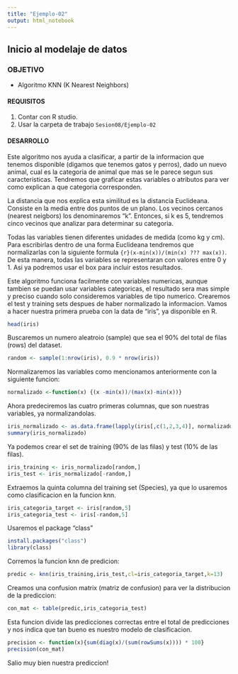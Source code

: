 ```yaml
---
title: "Ejemplo-02"
output: html_notebook
---
```

## Inicio al modelaje de datos  

### OBJETIVO
- Algoritmo KNN (K Nearest Neighbors)

#### REQUISITOS
1. Contar con R studio.
1. Usar la carpeta de trabajo `Sesion08/Ejemplo-02`

#### DESARROLLO

Este algoritmo nos ayuda a clasificar, a partir de la informacion que tenemos disponible (digamos que tenemos gatos y perros), dado un nuevo animal, cual es la categoria de animal que mas se le parece segun sus caracteristicas. Tendremos que graficar estas variables o atributos para ver como explican a que categoria corresponden. 

La distancia que nos explica esta similitud es la distancia Euclideana. Consiste en la media entre dos puntos de un plano. 
Los vecinos cercanos (nearest neigbors) los denominaremos "k". Entonces, si k es 5, tendremos cinco vecinos que analizar para determinar su categoria. 

Todas las variables tienen diferentes unidades de medida (como kg y cm). Para escribirlas dentro de una forma Euclideana tendremos que normalizarlas con la siguiente formula ```{r}(x-min(x))/(min(x) ??? max(x))```. De esta manera, todas las variables se representaran con valores entre 0 y 1. Asi ya podremos usar el box para incluir estos resultados. 

Este algoritmo funciona facilmente con variables numericas, aunque tambien se puedan usar variables categoricas, el resultado sera mas simple y preciso cuando solo consideremos variables de tipo numerico. 
Crearemos el test y training sets despues de haber normalizado la informacion. 
Vamos a hacer nuestra primera prueba con la data de "iris", ya disponible en R. 
```r
head(iris) 
```
Buscaremos un numero aleatroio (sample) que sea el 90% del total de filas (rows) del dataset. 
```r
random <- sample(1:nrow(iris), 0.9 * nrow(iris)) 
```
Normalizaremos las variables como mencionamos anteriormente con la siguiente funcion: 
```r
normalizado <-function(x) {(x -min(x))/(max(x)-min(x))}
```
Ahora predeciremos las cuatro primeras columnas, que son nuestras variables, ya normalizandolas. 
```r
iris_normalizado <- as.data.frame(lapply(iris[,c(1,2,3,4)], normalizado))
summary(iris_normalizado)
```
Ya podemos crear el set de training (90% de las filas) y test (10% de las filas). 
```r
iris_training <- iris_normalizado[random,] 
iris_test <- iris_normalizado[-random,] 
```
Extraemos la quinta columna del training set (Species), ya que lo usaremos como clasificacion en la funcion knn. 
```r
iris_categoria_target <- iris[random,5]
iris_categoria_test <- iris[-random,5]
```

Usaremos el package "class" 
```r
install.packages("class")
library(class)
```

Corremos la funcion knn de predicion: 
```r
predic <- knn(iris_training,iris_test,cl=iris_categoria_target,k=13)
```

Creamos una confusion matrix (matriz de confusion) para ver la distribucion de la prediccion: 
```r
con_mat <- table(predic,iris_categoria_test)
```
 
Esta funcion divide las predicciones correctas entre el total de predicciones y nos indica que tan bueno es nuestro modelo de clasificacion.  
```r
precision <- function(x){sum(diag(x)/(sum(rowSums(x)))) * 100}
precision(con_mat)
```
Salio muy bien nuestra prediccion! 

